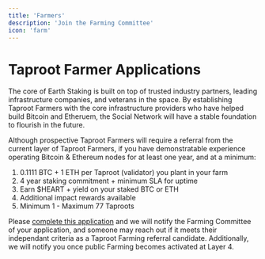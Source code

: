 ```yaml
---
title: 'Farmers'
description: 'Join the Farming Committee'
icon: 'farm'
---
```


# Taproot Farmer Applications

The core of Earth Staking is built on top of trusted industry partners, leading infrastructure companies, and veterans in the space. 
By establishing Taproot Farmers with the core infrastructure providers who have helped build Bitcoin and Etheruem, the Social Network
will have a stable foundation to flourish in the future.

Although prospective Taproot Farmers will require a referral from the current layer of Taproot Farmers, if you have demonstratable
experience operating Bitcoin & Ethereum nodes for at least one year, and at a minimum:

1. 0.1111 BTC + 1 ETH per Taproot (validator) you plant in your farm
2. 4 year staking commitment + minimum SLA for uptime
3. Earn $HEART + yield on your staked BTC or ETH
4. Additional impact rewards available
5. Minimum 1 - Maximum 77 Taproots

Please [complete this application](https://earthstaking.typeform.com/to/bM6iXb4c) and we will notify the Farming Committee of your application, 
and someone may reach out if it meets their independant criteria as a Taproot Farming referral candidate. Additionally, we will notify you once
public Farming becomes activated at Layer 4.